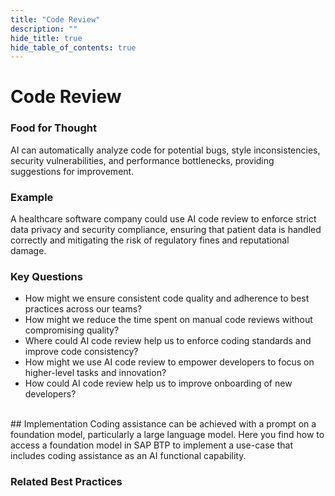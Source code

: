```yaml
---
title: "Code Review"
description: ""
hide_title: true
hide_table_of_contents: true
---
```



<PageViewTracker featureName="AI_CAPABILITY_CODE_REVIEW" />

<div className="hero-header">
  <h1>Code Review</h1>
</div>

### Food for Thought

AI can automatically analyze code for potential bugs, style inconsistencies, security vulnerabilities, and performance bottlenecks, providing suggestions for improvement.

### Example

A healthcare software company could use AI code review to enforce strict data privacy and security compliance, ensuring that patient data is handled correctly and mitigating the risk of regulatory fines and reputational damage.

### Key Questions

- How might we ensure consistent code quality and adherence to best practices across our teams?
- How might we reduce the time spent on manual code reviews without compromising quality?
- Where could AI code review help us to enforce coding standards and improve code consistency?
- How might we use AI code review to empower developers to focus on higher-level tasks and innovation?
- How could AI code review help us to improve onboarding of new developers?

<br />

<div className="section-with-background blue">
  ## Implementation
  Coding assistance can be achieved with a prompt on a foundation model, particularly a large language model. Here you find how to access a foundation model in SAP BTP to implement a use-case that includes coding assistance as an AI functional capability.

### Related Best Practices

<ul className="button-grid">
 <IconLinkButton href="/docs/technical-view/narrow-ai/" text="Narrow AI" />
</ul>

</div>
